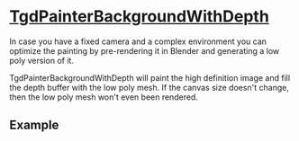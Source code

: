 
# [TgdPainterBackgroundWithDepth](docs/classes/TgdPainterBackgroundWithDepth.html)

In case you have a fixed camera and a complex environment you can optimize the
painting by pre-rendering it in Blender and generating a low poly version of it.

TgdPainterBackgroundWithDepth will paint the high definition image and fill the
depth buffer with the low poly mesh. If the canvas size doesn't change, then the
low poly mesh won't even been rendered.

## Example

<Demo />
